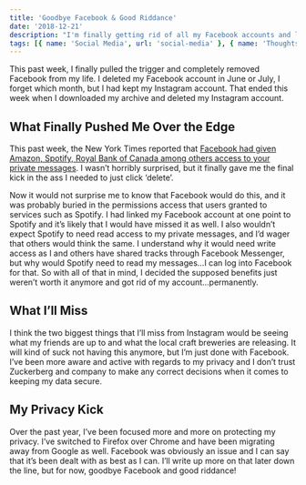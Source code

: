 ```yaml
---
title: 'Goodbye Facebook & Good Riddance'
date: '2018-12-21'
description: "I'm finally getting rid of all my Facebook accounts and leaving the platform."
tags: [{ name: 'Social Media', url: 'social-media' }, { name: 'Thoughts', url: 'thoughts' }]
---
```


This past week, I finally pulled the trigger and completely removed Facebook from my life. I deleted my Facebook account in June or July, I forget which month, but I had kept my Instagram account. That ended this week when I downloaded my archive and deleted my Instagram account.

## What Finally Pushed Me Over the Edge

This past week, the New York Times reported that [Facebook had given Amazon, Spotify, Royal Bank of Canada among others access to your private messages](https://www.nytimes.com/2018/12/19/technology/facebook-data-sharing.html). I wasn’t horribly surprised, but it finally gave me the final kick in the ass I needed to just click ‘delete’.

Now it would not surprise me to know that Facebook would do this, and it was probably buried in the permissions access that users granted to services such as Spotify. I had linked my Facebook account at one point to Spotify and it’s likely that I would have missed it as well. I also wouldn’t expect Spotify to need read access to my private messages, and I’d wager that others would think the same. I understand why it would need write access as I and others have shared tracks through Facebook Messenger, but why would Spotify need to read my messages...I can log into Facebook for that. So with all of that in mind, I decided the supposed benefits just weren’t worth it anymore and got rid of my account...permanently.

## What I’ll Miss

I think the two biggest things that I’ll miss from Instagram would be seeing what my friends are up to and what the local craft breweries are releasing. It will kind of suck not having this anymore, but I’m just done with Facebook. I’ve been more aware and active with regards to my privacy and I don’t trust Zuckerberg and company to make any correct decisions when it comes to keeping my data secure.

## My Privacy Kick

Over the past year, I’ve been focused more and more on protecting my privacy. I’ve switched to Firefox over Chrome and have been migrating away from Google as well. Facebook was obviously an issue and I can say that it’s been dealt with as best as I can. I’ll write up more on that later down the line, but for now, goodbye Facebook and good riddance!
